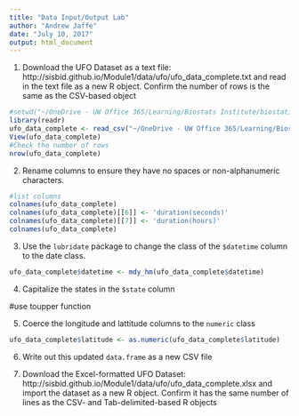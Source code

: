 ```yaml
---
title: "Data Input/Output Lab"
author: "Andrew Jaffe"
date: "July 10, 2017"
output: html_document
---
```


1. Download the UFO Dataset as a text file: http://sisbid.github.io/Module1/data/ufo/ufo_data_complete.txt and read in the text file as a new R object. Confirm the number of rows is the same as the CSV-based object

```R
#setwd("~/OneDrive - UW Office 365/Learning/Biostats Institute/biostatinstitute_learning")
library(readr)
ufo_data_complete <- read_csv("~/OneDrive - UW Office 365/Learning/Biostats Institute/biostatinstitute_learning/ufo_data_complete.csv")
View(ufo_data_complete)
#Check the number of rows
nrow(ufo_data_complete)
```

2. Rename columns to ensure they have no spaces or non-alphanumeric characters. 

```R
#list columns
colnames(ufo_data_complete)
colnames(ufo_data_complete)[[6]] <- 'duration(seconds)'
colnames(ufo_data_complete)[[7]] <- 'duration(hours)'
colnames(ufo_data_complete)
```

3. Use the `lubridate` package to change the class of the `$datetime` column to the date class.

```R
ufo_data_complete$datetime <- mdy_hm(ufo_data_complete$datetime)
```

4. Capitalize the states in the `$state` column

#use toupper function


5. Coerce the longitude and lattitude columns to the `numeric` class

```r
ufo_data_complete$latitude <- as.numeric(ufo_data_complete$latitude)
```

6. Write out this updated `data.frame` as a new CSV file

7. Download the Excel-formatted UFO Dataset: http://sisbid.github.io/Module1/data/ufo/ufo_data_complete.xlsx and import the dataset as a new R object. Confirm it has the same number of lines as the CSV- and Tab-delimited-based R objects


